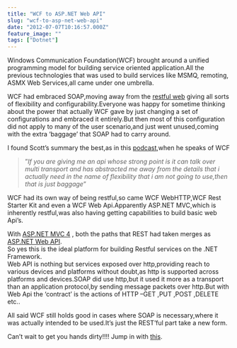 ```yaml
---
title: "WCF to ASP.NET Web API"
slug: "wcf-to-asp-net-web-api"
date: "2012-07-07T10:16:57.000Z"
feature_image: ""
tags: ["Dotnet"]
---
```


Windows Communication Foundation(WCF) brought around a unified programming model for building service oriented application.All the previous technologies that was used to build services like MSMQ, remoting, ASMX Web Services,all came under one umbrella.

WCF had embraced SOAP,moving away from the [restful web](http://rahulpnath.wordpress.com/2011/06/11/rest-after-a-long-time/) giving all sorts of flexibility and configurability.Everyone was happy for sometime thinking about the power that actually WCF gave by just changing a set of configurations and embraced it entirely.But then most of this configuration did not apply to many of the user scenario,and just went unused,coming with the extra ‘baggage’ that SOAP had to carry around.

I found Scott’s summary the best,as in this [podcast](http://www.hanselminutes.com/264/this-is-not-your-fathers-wcf-all-about-the-webapi-with-glenn-block),when he speaks of WCF

> ”_If you are giving me an api whose strong point is it can talk over multi transport and has abstracted me away from the details that i actually need in the name of flexibility that i am not going to use,then that is just baggage_”

WCF had its own way of being restful,so came WCF WebHTTP,WCF Rest Starter Kit and even a WCF Web Api.Apparently ASP.NET MVC,which is inherently restful,was also having getting capabilities to build basic web Api’s.

With [ASP.NET MVC 4](http://www.asp.net/mvc/mvc4) , both the paths that REST had taken merges as [ASP.NET Web API](http://www.asp.net/web-api).  
So yes this is the ideal platform for building Restful services on the .NET Framework.  
Web API is nothing but services exposed over http,providing reach to various devices and platforms without doubt,as http is supported across platforms and devices.SOAP did use http,but it used it more as a transport than an application protocol,by sending message packets over http.But with Web Api the ‘contract’ is the actions of HTTP –GET ,PUT ,POST ,DELETE etc..

All said WCF still holds good in cases where SOAP is necessary,where it was actually intended to be used.It’s just the REST’ful part take a new form.

Can’t wait to get you hands dirty!!!! Jump in with [this](http://channel9.msdn.com/Events/TechEd/NorthAmerica/2012/DEV309).